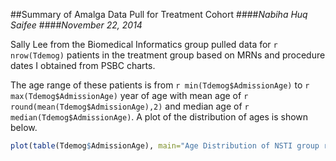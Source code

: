 ##Summary of Amalga Data Pull for Treatment Cohort
####*Nabiha Huq Saifee*
####*November 22, 2014*

Sally Lee from the Biomedical Informatics group pulled data for `r nrow(Tdemog)` patients in the treatment group based on MRNs and procedure dates I obtained from PSBC charts. 

The age range of these patients is from `r min(Tdemog$AdmissionAge)` to `r max(Tdemog$AdmissionAge)` year of age with mean age of `r round(mean(Tdemog$AdmissionAge),2)` and median age of `r median(Tdemog$AdmissionAge)`.  A plot of the distribution of ages is shown below.  
```r
plot(table(Tdemog$AdmissionAge), main="Age Distribution of NSTI group receiving Therapeutic Plasma Exchange", xlab = "Admission Age", ylab = "Number of Patients")
```

